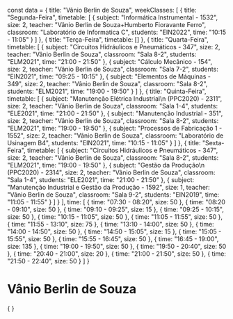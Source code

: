 const data = {
  title: "Vânio Berlin de Souza",
  weekClasses: [
    {
      title: "Segunda-Feira",
      timetable: [
        {
          subject: "Informática Instrumental - 1532",
          size: 2,
          teacher: "Vânio Berlin de Souza+Humberto Fioravante Ferro",
          classroom: "Laboratório de Informatica C",
          students: "EIN2022",
          time: "10:15 - 11:05"
        }
      ]
    },
    {
      title: "Terça-Feira",
      timetable: []
    },
    {
      title: "Quarta-Feira",
      timetable: [
        {
          subject: "Circuitos Hidráulicos e Pneumáticos - 347",
          size: 2,
          teacher: "Vânio Berlin de Souza",
          classroom: "Sala 8-2",
          students: "ELM2021",
          time: "21:00 - 21:50"
        },
        {
          subject: "Cálculo Mecânico - 154",
          size: 2,
          teacher: "Vânio Berlin de Souza",
          classroom: "Sala 7-2",
          students: "EIN2021",
          time: "09:25 - 10:15"
        },
        {
          subject: "Elementos de Máquinas - 349",
          size: 2,
          teacher: "Vânio Berlin de Souza",
          classroom: "Sala 8-2",
          students: "ELM2021",
          time: "19:00 - 19:50"
        }
      ]
    },
    {
      title: "Quinta-Feira",
      timetable: [
        {
          subject: "Manutenção Elétrica Industrial\n (PPC2020) - 2311",
          size: 2,
          teacher: "Vânio Berlin de Souza",
          classroom: "Sala 1-4",
          students: "ELE2021",
          time: "21:00 - 21:50"
        },
        {
          subject: "Manutenção Industrial - 351",
          size: 2,
          teacher: "Vânio Berlin de Souza",
          classroom: "Sala 8-2",
          students: "ELM2021",
          time: "19:00 - 19:50"
        },
        {
          subject: "Processos de Fabricação 1 - 1552",
          size: 2,
          teacher: "Vânio Berlin de Souza",
          classroom: "Laboratório de Usinagem B4",
          students: "EIN2021",
          time: "10:15 - 11:05"
        }
      ]
    },
    {
      title: "Sexta-Feira",
      timetable: [
        {
          subject: "Circuitos Hidráulicos e Pneumáticos - 347",
          size: 2,
          teacher: "Vânio Berlin de Souza",
          classroom: "Sala 8-2",
          students: "ELM2021",
          time: "19:00 - 19:50"
        },
        {
          subject: "Gestão da Produção\n (PPC2020) - 2314",
          size: 2,
          teacher: "Vânio Berlin de Souza",
          classroom: "Sala 1-4",
          students: "ELE2021",
          time: "21:00 - 21:50"
        },
        {
          subject: "Manutenção Industrial e Gestão da Produção - 1592",
          size: 1,
          teacher: "Vânio Berlin de Souza",
          classroom: "Sala 9-2",
          students: "EIN2019",
          time: "11:05 - 11:55"
        }
      ]
    }
  ],
  time: [
    {
      time: "07:30 - 08:20",
      size: 50
    },
    {
      time: "08:20 - 09:10",
      size: 50
    },
    {
      time: "09:10 - 09:25",
      size: 15
    },
    {
      time: "09:25 - 10:15",
      size: 50
    },
    {
      time: "10:15 - 11:05",
      size: 50
    },
    {
      time: "11:05 - 11:55",
      size: 50
    },
    {
      time: "11:55 - 13:10",
      size: 75
    },
    {
      time: "13:10 - 14:00",
      size: 50
    },
    {
      time: "14:00 - 14:50",
      size: 50
    },
    {
      time: "14:50 - 15:05",
      size: 15
    },
    {
      time: "15:05 - 15:55",
      size: 50
    },
    {
      time: "15:55 - 16:45",
      size: 50
    },
    {
      time: "16:45 - 19:00",
      size: 135
    },
    {
      time: "19:00 - 19:50",
      size: 50
    },
    {
      time: "19:50 - 20:40",
      size: 50
    },
    {
      time: "20:40 - 21:00",
      size: 20
    },
    {
      time: "21:00 - 21:50",
      size: 50
    },
    {
      time: "21:50 - 22:40",
      size: 50
    }
  ]
}

# Vânio Berlin de Souza

<div>
    {
        <Grid
            title={data.title} 
            weekClasses={data.weekClasses} 
            time={data.time}
        />
    }
</div>